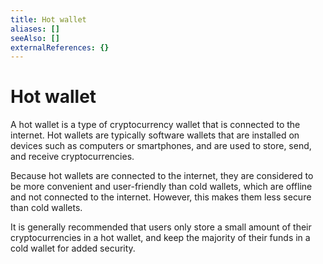 ```yaml
---
title: Hot wallet
aliases: []
seeAlso: []
externalReferences: {}
---
```


# Hot wallet

A hot wallet is a type of cryptocurrency wallet that is connected to the internet. Hot wallets are typically software wallets that are installed on devices such as computers or smartphones, and are used to store, send, and receive cryptocurrencies.&#x20;

Because hot wallets are connected to the internet, they are considered to be more convenient and user-friendly than cold wallets, which are offline and not connected to the internet. However, this makes them less secure than cold wallets.&#x20;

It is generally recommended that users only store a small amount of their cryptocurrencies in a hot wallet, and keep the majority of their funds in a cold wallet for added security.
